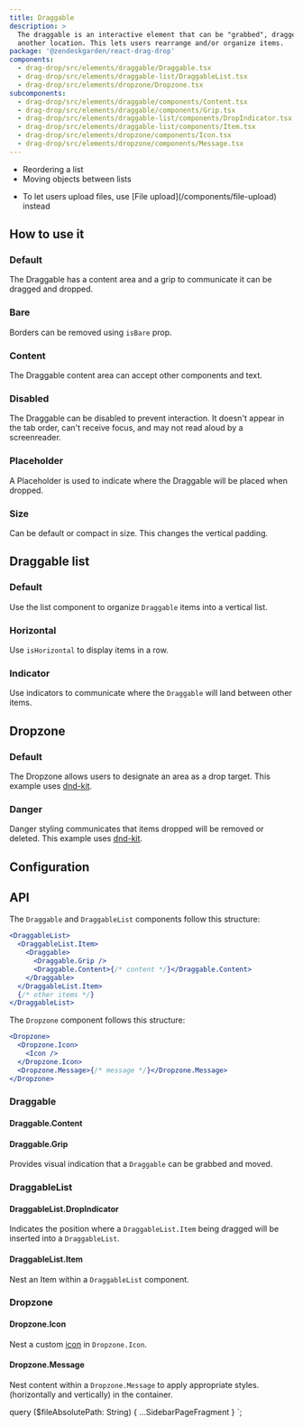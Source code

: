 ```yaml
---
title: Draggable
description: >
  The draggable is an interactive element that can be "grabbed", dragged, and dropped to
  another location. This lets users rearrange and/or organize items.
package: '@zendeskgarden/react-drag-drop'
components:
  - drag-drop/src/elements/draggable/Draggable.tsx
  - drag-drop/src/elements/draggable-list/DraggableList.tsx
  - drag-drop/src/elements/dropzone/Dropzone.tsx
subcomponents:
  - drag-drop/src/elements/draggable/components/Content.tsx
  - drag-drop/src/elements/draggable/components/Grip.tsx
  - drag-drop/src/elements/draggable-list/components/DropIndicator.tsx
  - drag-drop/src/elements/draggable-list/components/Item.tsx
  - drag-drop/src/elements/dropzone/components/Icon.tsx
  - drag-drop/src/elements/dropzone/components/Message.tsx
---
```


<Usage>
  <Use>
    <ul>
      <li>Reordering a list</li>
      <li>Moving objects between lists</li>
    </ul>
  </Use>
  <Misuse>
    <ul>
      <li>
        <Markdown>
          To let users upload files, use [File upload](/components/file-upload) instead
        </Markdown>
      </li>
    </ul>
  </Misuse>
</Usage>

<!-- markdownlint-disable no-duplicate-header -->

## How to use it

### Default

The Draggable has a content area and a grip to communicate it can be dragged and dropped.


<CodeExample code={DraggableDefaultCode}>
  <DraggableDefault />
</CodeExample>

### Bare

Borders can be removed using `isBare` prop.


<CodeExample code={DraggableBareCode}>
  <DraggableBare />
</CodeExample>

### Content

The Draggable content area can accept other components and text.


<CodeExample code={DraggableContentCode}>
  <DraggableContent />
</CodeExample>

### Disabled

The Draggable can be disabled to prevent interaction. It doesn't appear in the tab order,
can't receive focus, and may not read aloud by a screenreader.


<CodeExample code={DraggableDisabledCode}>
  <DraggableDisabled />
</CodeExample>

### Placeholder

A Placeholder is used to indicate where the Draggable will be placed when dropped.


<CodeExample code={DraggablePlaceholderCode}>
  <DraggablePlaceholder />
</CodeExample>

### Size

Can be default or compact in size. This changes the vertical padding.


<CodeExample code={DraggableSizeCode}>
  <DraggableSize />
</CodeExample>

## Draggable list

### Default

Use the list component to organize `Draggable` items into a vertical list.


<CodeExample code={DraggableListDefaultCode}>
  <DraggableListDefault />
</CodeExample>

### Horizontal

Use `isHorizontal` to display items in a row.


<CodeExample code={DraggableListHorizontalCode}>
  <DraggableListHorizontal />
</CodeExample>

### Indicator

Use indicators to communicate where the `Draggable` will land between other items.


<CodeExample code={DraggableListIndicatorCode}>
  <DraggableListIndicator />
</CodeExample>

## Dropzone

### Default

The Dropzone allows users to designate an area as a drop target. This example uses [dnd-kit](https://github.com/clauderic/dnd-kit).


<CodeExample code={DropzoneDefaultCode}>
  <DropzoneDefault />
</CodeExample>

### Danger

Danger styling communicates that items dropped will be removed or deleted. This example uses [dnd-kit](https://github.com/clauderic/dnd-kit).


<CodeExample code={DropzoneDangerCode}>
  <DropzoneDanger />
</CodeExample>

## Configuration

<Configuration reactPackage={props.data.mdx.package} components={props.data.mdx.components} />

## API

The `Draggable` and `DraggableList` components follow this structure:

```jsx
<DraggableList>
  <DraggableList.Item>
    <Draggable>
      <Draggable.Grip />
      <Draggable.Content>{/* content */}</Draggable.Content>
    </Draggable>
  </DraggableList.Item>
  {/* other items */}
</DraggableList>
```

The `Dropzone` component follows this structure:

```jsx
<Dropzone>
  <Dropzone.Icon>
    <Icon />
  </Dropzone.Icon>
  <Dropzone.Message>{/* message */}</Dropzone.Message>
</Dropzone>
```

### Draggable

<Component components={props.data.mdx.components} componentName="draggable" />

<PropSheet components={props.data.mdx.components} componentName="draggable" />

#### Draggable.Content

<Component components={props.data.mdx.subcomponents} componentName="draggable.content" />

#### Draggable.Grip

<Component components={props.data.mdx.subcomponents} componentName="draggable.grip" />

Provides visual indication that a `Draggable` can be grabbed and moved.

### DraggableList

<Component components={props.data.mdx.components} componentName="draggableList" />

<PropSheet components={props.data.mdx.components} componentName="draggableList" />

#### DraggableList.DropIndicator

<Component components={props.data.mdx.subcomponents} componentName="draggableList.dropIndicator" />

Indicates the position where a `DraggableList.Item` being dragged will be inserted into a `DraggableList`.

#### DraggableList.Item

<Component components={props.data.mdx.subcomponents} componentName="draggableList.item" />

Nest an Item within a `DraggableList` component.

### Dropzone

<Component components={props.data.mdx.components} componentName="dropzone" />

<PropSheet components={props.data.mdx.components} componentName="dropzone" />

#### Dropzone.Icon

<Component components={props.data.mdx.subcomponents} componentName="dropzone.icon" />

Nest a custom [icon](/design/icons) in `Dropzone.Icon`.

#### Dropzone.Message

<Component components={props.data.mdx.subcomponents} componentName="dropzone.message" />

Nest content within a `Dropzone.Message` to apply appropriate styles.
(horizontally and vertically) in the container.


  query ($fileAbsolutePath: String) {
    ...SidebarPageFragment
  }
`;
